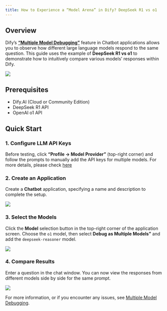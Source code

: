 ```yaml
---
title: How to Experience a “Model Arena” in Dify? DeepSeek R1 vs o1
---
```


## Overview

Dify’s **[“Multiple Model Debugging”](/en/guides/application-orchestrate/multiple-llms-debugging)** feature in Chatbot applications allows you to observe how different large language models respond to the same question. This guide uses the example of **DeepSeek R1 vs o1** to demonstrate how to intuitively compare various models’ responses within Dify.

![](https://assets-docs.dify.ai/2025/02/dd2a54e05cf5bfa252ac980ec478e3d5.png)

## Prerequisites

- Dify.AI (Cloud or Community Edition)
- DeepSeek R1 API
- OpenAI o1 API

## Quick Start

### 1. Configure LLM API Keys

Before testing, click **“Profile → Model Provider”** (top-right corner) and follow the prompts to manually add the API keys for multiple models. For more details, please check [here](/guides/model-configuration)

### 2. Create an Application

Create a **Chatbot** application, specifying a name and description to complete the setup.

![](https://assets-docs.dify.ai/2025/02/7246807cbd0776564b76e1ef37dcbd4d.png)

### 3. Select the Models

Click the **Model** selection button in the top-right corner of the application screen. Choose the `o1` model, then select **Debug as Multiple Models”** and add the `deepseek-reasoner` model.

![](https://assets-docs.dify.ai/2025/02/61d8ba00a8a89052ac7a5a9d8fb54f58.png)

### 4. Compare Results

Enter a question in the chat window. You can now view the responses from different models side by side for the same prompt.

![](https://assets-docs.dify.ai/2025/02/03ac1c1da6705d76b01f5867a1e24e32.gif)

For more information, or if you encounter any issues, see [Multiple Model Debugging](/en/guides/application-orchestrate/multiple-llms-debugging).
